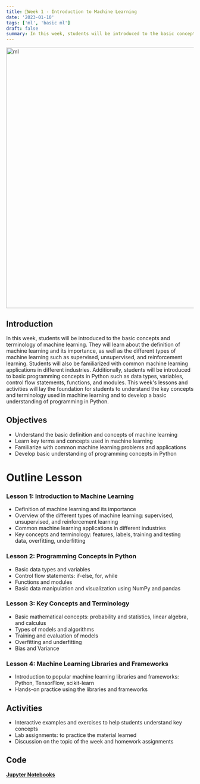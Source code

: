 ---
title: 📘Week 1 - Introduction to Machine Learning
date: '2023-01-10'
tags: ['ml', 'basic ml']
draft: false
summary: In this week, students will be introduced to the basic concepts and terminology of machine learning.
---

<div className="grid place-items-center">
  <img
    className="inline rounded-lg"
    src="https://i.pinimg.com/originals/c3/2a/9c/c32a9c330e742d3e7eec31695d7059d5.gif"
    alt="ml"
    width="700"
    height="700"
  />
</div>

## **Introduction**

In this week, students will be introduced to the basic concepts and terminology of machine learning. They will learn about the definition of machine learning and its importance, as well as the different types of machine learning such as supervised, unsupervised, and reinforcement learning. Students will also be familiarized with common machine learning applications in different industries. Additionally, students will be introduced to basic programming concepts in Python such as data types, variables, control flow statements, functions, and modules. This week's lessons and activities will lay the foundation for students to understand the key concepts and terminology used in machine learning and to develop a basic understanding of programming in Python.

## **Objectives**
- Understand the basic definition and concepts of machine learning
- Learn key terms and concepts used in machine learning
- Familiarize with common machine learning problems and applications
- Develop basic understanding of programming concepts in Python


# **Outline Lesson**
### Lesson 1: Introduction to Machine Learning
- Definition of machine learning and its importance
- Overview of the different types of machine learning: supervised, unsupervised, and reinforcement learning
- Common machine learning applications in different industries
- Key concepts and terminology: features, labels, training and testing data, overfitting, underfitting

### Lesson 2: Programming Concepts in Python
- Basic data types and variables
- Control flow statements: if-else, for, while
- Functions and modules
- Basic data manipulation and visualization using NumPy and pandas

### Lesson 3: Key Concepts and Terminology
- Basic mathematical concepts: probability and statistics, linear algebra, and calculus
- Types of models and algorithms
- Training and evaluation of models
- Overfitting and underfitting
- Bias and Variance

### Lesson 4: Machine Learning Libraries and Frameworks
- Introduction to popular machine learning libraries and frameworks: Python, TensorFlow, scikit-learn
- Hands-on practice using the libraries and frameworks


## **Activities**
- Interactive examples and exercises to help students understand key concepts
- Lab assignments: to practice the material learned
- Discussion on the topic of the week and homework assignments

## **Code**
[**Jupyter Notebooks**](https://github.com/fiqgant/Week-1-Introduction-to-Machine-Learning/blob/main/Week%201%20-%20Introduction%20to%20Machine%20Learning.ipynb)